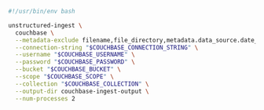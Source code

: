 ```bash Shell
#!/usr/bin/env bash

unstructured-ingest \
  couchbase \
  --metadata-exclude filename,file_directory,metadata.data_source.date_processed \
  --connection-string "$COUCHBASE_CONNECTION_STRING" \
  --username "$COUCHBASE_USERNAME" \
  --password "$COUCHBASE_PASSWORD" \
  --bucket "$COUCHBASE_BUCKET" \
  --scope "$COUCHBASE_SCOPE" \
  --collection "$COUCHBASE_COLLECTION" \
  --output-dir couchbase-ingest-output \
  --num-processes 2
```
